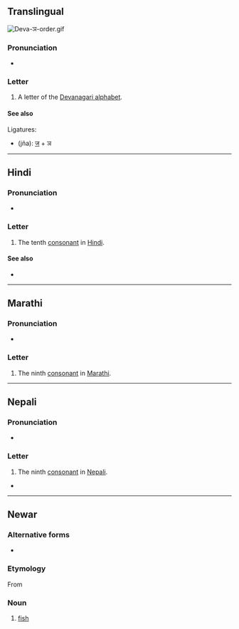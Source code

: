 {{character info}}
==Translingual==
[[File:Deva-ञ-order.gif|thumb]]
{{wikipedia|Nya (Indic)}}

===Pronunciation===
* {{IPA|mul|/ɲə/}} {{qualifier|may vary by language}}

===Letter===
{{mul-Deva|ña}}

# A letter of the [[Devanagari alphabet]].

====See also====
Ligatures:
* {{l|mul|ज्ञ}} (jña): [[ज]] + ञ

----

==Hindi==

===Pronunciation===
* {{hi-IPA|ञ.}}

===Letter===
{{head|hi|letter}}

# The tenth [[consonant]] in [[Hindi]].

====See also====
* {{list:Devanagari script letters/hi}}

----

==Marathi==

===Pronunciation===
* {{IPA|mr|/jə̃/}}

===Letter===
{{head|mr|letter}}

# The ninth [[consonant]] in [[Marathi]].

----
==Nepali==

===Pronunciation===
* {{ne-IPA}}

===Letter===
{{head|ne|letter}}

# The ninth [[consonant]] in [[Nepali]].

* 

----

==Newar==

===Alternative forms===
* {{lb|new|Dolakhae}} {{l|new|ङ}}

===Etymology===
From {{der|new|sit-pro|*s-ŋja}}

===Noun===
{{head|new|noun}}

# {{lb|new|Kathmandu}} [[fish]]